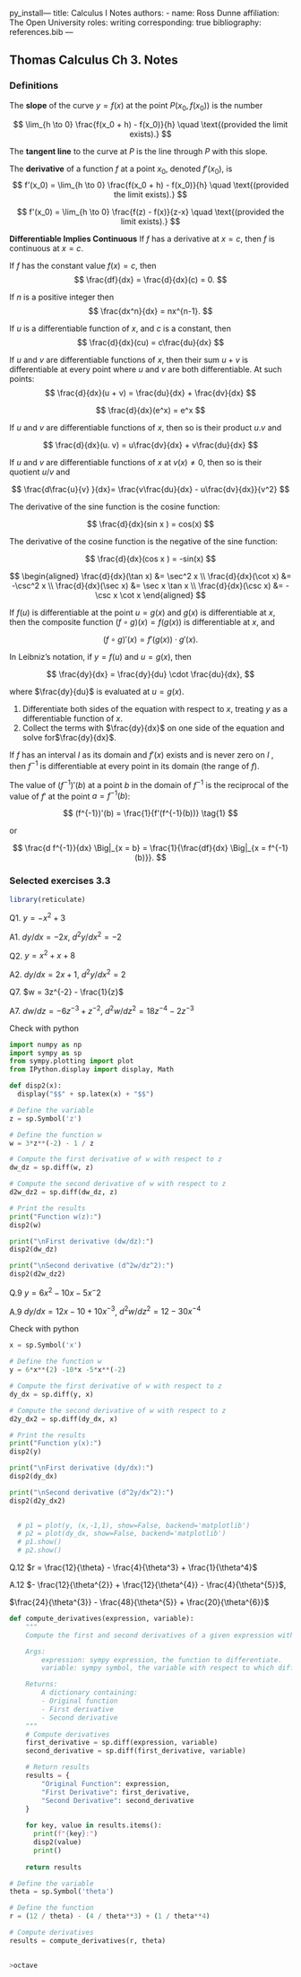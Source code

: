 py_install--- title: Calculus I Notes authors: - name: Ross Dunne affiliation: The Open University roles: writing corresponding: true bibliography: references.bib ---

## Thomas Calculus Ch 3. Notes

### Definitions

::: {.callout-note title="Definition 1: Slope"}
The **slope** of the curve $y = f(x)$ at the point $P(x_0, f(x_0))$ is the number

$$
\lim_{h \to 0} \frac{f(x_0 + h) - f(x_0)}{h} \quad \text{(provided the limit exists).}
$$

The **tangent line** to the curve at $P$ is the line through $P$ with this slope.
:::

::: {.callout-note title="Definition 2: Derivative"}
The **derivative** of a function $f$ at a point $x_0$, denoted $f'(x_0)$, is $$
f'(x_0) = \lim_{h \to 0} \frac{f(x_0 + h) - f(x_0)}{h} \quad \text{(provided the limit exists).}
$$
:::

::: {.callout-note title="Definition 3: Alternative Derivative"}
$$
f'(x_0) = \lim_{h \to 0} \frac{f(z) - f(x)}{z-x} \quad \text{(provided the limit exists).}
$$
:::

::: {.callout-note title="Definition 4: Theorem 1"}
**Differentiable Implies Continuous** If $f$ has a derivative at $x = c$, then $f$ is continuous at $x = c$.
:::

::: {.callout-note title="Definition 5: Derivative of a Constant Function "}
If $f$ has the constant value $f (x)= c$, then $$
\frac{df}{dx} = \frac{d}{dx}(c) = 0.
$$
:::

::: {.callout-note title="Definition 6: Derivative of a positive integer power"}
If $n$ is a positive integer then $$
\frac{dx^n}{dx} = nx^{n-1}.
$$
:::

::: {.callout-note title="Definition 7: Derivative constant multiple rule"}
If $u$ is a differentiable function of $x$, and $c$ is a constant, then $$
\frac{d}{dx}(cu) = c\frac{du}{dx}
$$
:::

::: {.callout-note title="Definition 8: Derivative sum rule"}
If $u$ and $v$ are differentiable functions of $x$, then their sum $u + v$ is differentiable at every point where $u$ and $v$ are both differentiable. At such points: $$
\frac{d}{dx}(u + v) = \frac{du}{dx} + \frac{dv}{dx}
$$
:::

::: {.callout-note title="Definition 9: Derivative of e"}
$$
\frac{d}{dx}(e^x) = e^x
$$
:::

::: {.callout-note title="Definition 10: Derivative product rule"}
If $u$ and $v$ are differentiable functions of $x$, then so is their product $u . v$ and

$$
\frac{d}{dx}(u. v) = u\frac{dv}{dx} + v\frac{du}{dx}
$$
:::

::: {.callout-important title="Definition 11: Derivative quotient rule"}
If $u$ and $v$ are differentiable functions of $x$ at $v(x)\neq0$, then so is their quotient $u/v$ and

$$
\frac{d\frac{u}{v} }{dx}= \frac{v\frac{du}{dx} - u\frac{dv}{dx}}{v^2}
$$
:::

::: {.callout-important title="Definition 12: Derivative sin rule"}
The derivative of the sine function is the cosine function:

$$
\frac{d}{dx}(sin x ) = cos(x)
$$
:::

::: {.callout-important title="Definition 13: Derivative cosine rule"}
The derivative of the cosine function is the negative of the sine function:

$$
\frac{d}{dx}(cos x ) = -sin(x)
$$
:::

::: {.callout-important title="Definition 14: Other important trig rules"}
$$
\begin{aligned}
\frac{d}{dx}(\tan x) &= \sec^2 x \\
\frac{d}{dx}(\cot x) &= -\csc^2 x \\
\frac{d}{dx}(\sec x) &= \sec x \tan x \\
\frac{d}{dx}(\csc x) &= -\csc x \cot x
\end{aligned}
$$
:::

::: {.callout-important title="Definition 15: The chain rule"}
If $f(u)$ is differentiable at the point $u = g(x)$ and $g(x)$ is differentiable at $x$, then the composite function $(f \circ g)(x) = f(g(x))$ is differentiable at $x$, and

$$
(f \circ g)'(x) = f'(g(x)) \cdot g'(x).
$$

In Leibniz's notation, if $y = f(u)$ and $u = g(x)$, then

$$
\frac{dy}{dx} = \frac{dy}{du} \cdot \frac{du}{dx},
$$

where $\frac{dy}{du}$ is evaluated at $u = g(x)$.
:::

::: {.callout-important title="Definition 16: Implicit differentiation"}
1.  Differentiate both sides of the equation with respect to $x$, treating $y$ as a differentiable function of $x$.
2.  Collect the terms with $\frac{dy}{dx}$ on one side of the equation and solve for$\frac{dy}{dx}$.
:::

::: {.callout-important title="Definition 17: Dervite rule for inverses"}
If $f$ has an interval $I$ as its domain and $f'(x)$ exists and is never zero on $I$ , then $f^{-1}$ is differentiable at every point in its domain (the range of $f$).

The value of $(f^{-1})'(b)$ at a point $b$ in the domain of $f^{-1}$ is the reciprocal of the value of $f'$ at the point $a = f^{-1}(b)$:

$$
(f^{-1})'(b) = \frac{1}{f'(f^{-1}(b))} \tag{1}
$$

or

$$
\frac{d f^{-1}}{dx} \Big|_{x = b} = \frac{1}{\frac{df}{dx} \Big|_{x = f^{-1}(b)}}.
$$
:::

### Selected exercises 3.3

```r
library(reticulate)
```

Q1. $y = -x^2 + 3$

A1. $dy/dx = -2x$, $d^2y/dx^2 = -2$

Q2. $y = x^2 + x + 8$

A2. $dy/dx = 2x + 1$, $d^2y/dx^2 = 2$

Q7. $w = 3z^{-2} - \frac{1}{z}$

A7. $dw/dz = -6z^{-3}+z^{-2}$, $d^2w/dz^2 = 18z^{-4}-2z^{-3}$

Check with python

```python

import numpy as np
import sympy as sp
from sympy.plotting import plot
from IPython.display import display, Math

def disp2(x):
  display("$$" + sp.latex(x) + "$$")

# Define the variable
z = sp.Symbol('z')

# Define the function w
w = 3*z**(-2) - 1 / z

# Compute the first derivative of w with respect to z
dw_dz = sp.diff(w, z)

# Compute the second derivative of w with respect to z
d2w_dz2 = sp.diff(dw_dz, z)

# Print the results
print("Function w(z):")
disp2(w)

print("\nFirst derivative (dw/dz):")
disp2(dw_dz)

print("\nSecond derivative (d^2w/dz^2):")
disp2(d2w_dz2)

```

Q.9 $y=6x^2-10x-5x^-2$

A.9 $dy/dx = 12x - 10 +10x^{-3}$, $d^2w/dz^2 = 12-30x^{-4}$

Check with python

```python
x = sp.Symbol('x')

# Define the function w
y = 6*x**(2) -10*x -5*x**(-2)

# Compute the first derivative of w with respect to z
dy_dx = sp.diff(y, x)

# Compute the second derivative of w with respect to z
d2y_dx2 = sp.diff(dy_dx, x)

# Print the results
print("Function y(x):")
disp2(y)

print("\nFirst derivative (dy/dx):")
disp2(dy_dx)

print("\nSecond derivative (d^2y/dx^2):")
disp2(d2y_dx2)

  
  # p1 = plot(y, (x,-1,1), show=False, backend='matplotlib')
  # p2 = plot(dy_dx, show=False, backend='matplotlib')
  # p1.show()
  # p2.show()
```

Q.12 $r = \frac{12}{\theta} - \frac{4}{\theta^3} + \frac{1}{\theta^4}$

A.12 $- \frac{12}{\theta^{2}} + \frac{12}{\theta^{4}} - \frac{4}{\theta^{5}}$,

$\frac{24}{\theta^{3}} - \frac{48}{\theta^{5}} + \frac{20}{\theta^{6}}$

```python
def compute_derivatives(expression, variable):
    """
    Compute the first and second derivatives of a given expression with respect to a variable.

    Args:
        expression: sympy expression, the function to differentiate.
        variable: sympy symbol, the variable with respect to which differentiation is performed.

    Returns:
        A dictionary containing:
        - Original function
        - First derivative
        - Second derivative
    """
    # Compute derivatives
    first_derivative = sp.diff(expression, variable)
    second_derivative = sp.diff(first_derivative, variable)

    # Return results
    results = {
        "Original Function": expression,
        "First Derivative": first_derivative,
        "Second Derivative": second_derivative
    }
    
    for key, value in results.items():
      print(f"{key}:")
      disp2(value)
      print()
    
    return results
```

```python
# Define the variable
theta = sp.Symbol('theta')

# Define the function
r = (12 / theta) - (4 / theta**3) + (1 / theta**4)

# Compute derivatives
results = compute_derivatives(r, theta)    
    
```

```octave
>octave

```

